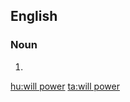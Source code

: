 ==English==

===Noun===
{{en-noun|-}}

# {{alternative spelling of|[[willpower]]}}

[[hu:will power]]
[[ta:will power]]
